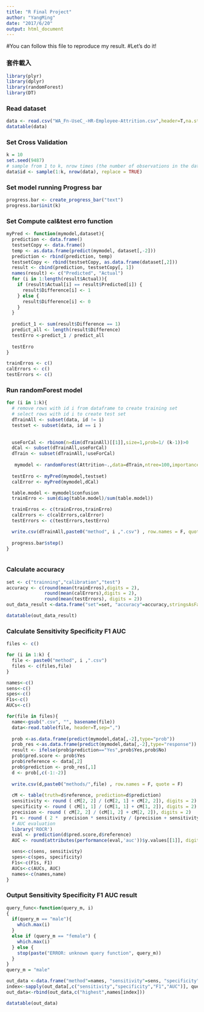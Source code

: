 ```yaml
---
title: "R Final Project"
author: "YangMing"
date: "2017/6/20"
output: html_document
---
```


#You can follow this file to reproduce my result.
#Let's do it!

### 套件載入
```r
library(plyr)
library(dplyr)
library(randomForest)
library(DT)
```



### Read dataset
```r
data <- read.csv("WA_Fn-UseC_-HR-Employee-Attrition.csv",header=T,na.strings='NULL')
datatable(data)

```


### Set Cross Validation
```r
k = 10
set.seed(9487)
# sample from 1 to k, nrow times (the number of observations in the data)
data$id <- sample(1:k, nrow(data), replace = TRUE)
```

### Set model running Progress bar
```r
progress.bar <- create_progress_bar("text")
progress.bar$init(k)
```

### Set Compute cal&test erro function
```r
myPred <- function(mymodel,dataset){
  prediction <- data.frame()
  testsetCopy <- data.frame()
  temp <- as.data.frame(predict(mymodel, dataset[,-2]))
  prediction <- rbind(prediction, temp)
  testsetCopy <- rbind(testsetCopy, as.data.frame(dataset[,2]))
  result <- cbind(prediction, testsetCopy[, 1])
  names(result) <- c("Predicted", "Actual")
  for (i in 1:length(result$Actual)){
    if (result$Actual[i] == result$Predicted[i]) {
      result$Difference[i] <- 1
    } else {
      result$Difference[i] <- 0
    }
  }
  
  predict_1 <- sum(result$Difference == 1)
  predict_all <- length(result$Difference)
  testErro <-predict_1 / predict_all
  
  testErro
}

trainErros <- c()
calErrors <- c()
testErrors <- c()

```

### Run randomForest model
```r

for (i in 1:k){
  # remove rows with id i from dataframe to create training set
  # select rows with id i to create test set
  dTrainAll <- subset(data, id != i)
  testset <- subset(data, id == i )
 
  
  useForCal <- rbinom(n=dim(dTrainAll)[[1]],size=1,prob=1/ (k-1))>0 	# Note: 14 
  dCal <- subset(dTrainAll,useForCal)
  dTrain <- subset(dTrainAll,!useForCal)
  
   mymodel <- randomForest(Attrition~.,data=dTrain,ntree=100,importance=TRUE,proximity=TRUE)
  
  testErro <- myPred(mymodel,testset)
  calError <- myPred(mymodel,dCal)

  table.model <- mymodel$confusion
  trainErro <- sum(diag(table.model)/sum(table.model))

  trainErros <- c(trainErros,trainErro)
  calErrors <- c(calErrors,calError)
  testErrors <- c(testErrors,testErro)

  write.csv(dTrainAll,paste0("method", i ,".csv") , row.names = F, quote = F)
  
  progress.bar$step()
}



```
### Calculate accuracy
```r
set <- c("trainning","calibration","test")
accuracy <- c(round(mean(trainErros),digits = 2),
              round(mean(calErrors),digits = 2),
              round(mean(testErrors), digits = 2))
out_data_result <-data.frame("set"=set, "accuracy"=accuracy,stringsAsFactors = F)

datatable(out_data_result)

```

### Calculate Sensitivity Specificity F1 AUC
```r
files <- c()

for (i in 1:k) {
  file <- paste0("method", i ,".csv")
  files <- c(files,file)
}

names<-c()
sens<-c()
spes<-c()
F1s<-c()
AUCs<-c()

for(file in files){
  name<-gsub(".csv", "", basename(file))
  data<-read.table(file, header=T,sep=",")
  
  prob <-as.data.frame(predict(mymodel,data[,-2],type="prob"))
  prob_res <-as.data.frame(predict(mymodel,data[,-2],type="response"))
  result <- ifelse(prob$prediction=="Yes",prob$Yes,prob$No)
  prob$pred.score <- prob$Yes
  prob$reference <- data[,2]
  prob$prediction <- prob_res[,1]
  d <- prob[,c(-1:-2)]
  
  write.csv(d,paste0("methods/",file) , row.names = F, quote = F)
  
  cM <- table(truth=d$reference, prediction=d$prediction)
  sensitivity <- round ( cM[2, 2] / (cM[2, 1] + cM[2, 2]), digits = 2)
  specificity <- round ( cM[1, 1] / (cM[1, 1] + cM[1, 2]), digits = 2)
  precision <- round ( cM[2, 2] / (cM[1, 2] + cM[2, 2]), digits = 2)
  F1 <- round ( 2 *  precision * sensitivity / (precision + sensitivity), digits = 2)
  # AUC evaluation
  library('ROCR')
  eval <- prediction(d$pred.score,d$reference)
  AUC <- round(attributes(performance(eval,'auc'))$y.values[[1]], digits = 2)

  sens<-c(sens, sensitivity)
  spes<-c(spes, specificity)
  F1s<-c(F1s, F1)
  AUCs<-c(AUCs, AUC)
  names<-c(names,name)
}

```

### Output Sensitivity Specificity F1 AUC result
```r
query_func<-function(query_m, i)
{
  if(query_m == "male"){
    which.max(i)
  }
  else if (query_m == "female") {
    which.max(i)
  } else {
    stop(paste("ERROR: unknown query function", query_m))
  }
}
query_m = "male"

out_data <-data.frame("method"=names, "sensitivity"=sens, "specificity"=spes, "F1"=F1s, "AUC"=AUCs, stringsAsFactors = F)
index<-sapply(out_data[,c("sensitivity","specificity","F1","AUC")], query_func, query_m=query_m)
out_data<-rbind(out_data,c("highest",names[index]))

datatable(out_data)

```



